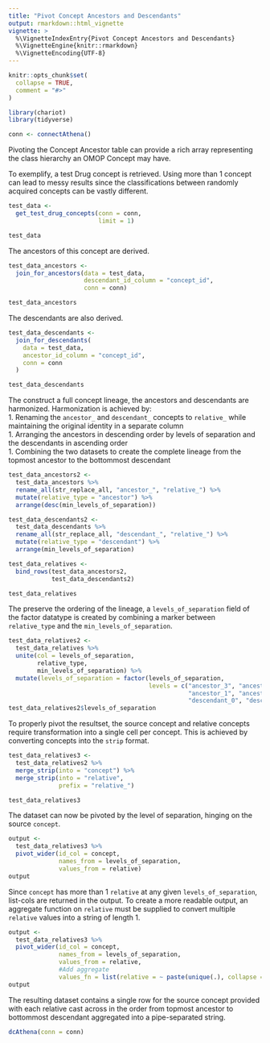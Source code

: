 ```yaml
---
title: "Pivot Concept Ancestors and Descendants"
output: rmarkdown::html_vignette
vignette: >
  %\VignetteIndexEntry{Pivot Concept Ancestors and Descendants}
  %\VignetteEngine{knitr::rmarkdown}
  %\VignetteEncoding{UTF-8}
---
```


```r
knitr::opts_chunk$set(
  collapse = TRUE,
  comment = "#>"
)
```

```r
library(chariot)
library(tidyverse)
```

```r
conn <- connectAthena()
```

Pivoting the Concept Ancestor table can provide a rich array representing 
the class hierarchy an OMOP Concept may have. 

To exemplify, a test Drug concept is retrieved. Using more than 1 concept can 
lead to messy results since the classifications between randomly acquired concepts 
can be vastly different. 

```r
test_data <- 
  get_test_drug_concepts(conn = conn,
                         limit = 1)
```

```r
test_data
```

The ancestors of this concept are derived. 

```r
test_data_ancestors <-
  join_for_ancestors(data = test_data,
                     descendant_id_column = "concept_id",
                     conn = conn)
```

```r
test_data_ancestors
```

The descendants are also derived. 

```r
test_data_descendants <-
  join_for_descendants(
    data = test_data, 
    ancestor_id_column = "concept_id",
    conn = conn
  )
```

```r
test_data_descendants
```

The construct a full concept lineage, the ancestors and descendants are harmonized. 
Harmonization is achieved by:  
1. Renaming the `ancestor_` and `descendant_` concepts 
to `relative_` while maintaining the original identity in a separate column  
1. Arranging the ancestors in descending order by levels of separation and the 
descendants in ascending order  
1. Combining the two datasets to create the complete lineage from the topmost 
ancestor to the bottommost descendant  

```r
test_data_ancestors2 <- 
  test_data_ancestors %>%
  rename_all(str_replace_all, "ancestor_", "relative_") %>% 
  mutate(relative_type = "ancestor") %>%
  arrange(desc(min_levels_of_separation))

test_data_descendants2 <-
  test_data_descendants %>%
  rename_all(str_replace_all, "descendant_", "relative_") %>% 
  mutate(relative_type = "descendant") %>%
  arrange(min_levels_of_separation)

test_data_relatives <-
  bind_rows(test_data_ancestors2,
            test_data_descendants2)

test_data_relatives
```

The preserve the ordering of the lineage, a `levels_of_separation` field of 
the factor datatype is created by combining a marker between `relative_type` and 
the `min_levels_of_separation`.

```r
test_data_relatives2 <-
  test_data_relatives %>%
  unite(col = levels_of_separation, 
        relative_type,
        min_levels_of_separation) %>%
  mutate(levels_of_separation = factor(levels_of_separation,
                                       levels = c("ancestor_3", "ancestor_2",
                                                  "ancestor_1", "ancestor_0", 
                                                  "descendant_0", "descendant_1")))
test_data_relatives2$levels_of_separation
```


To properly pivot the resultset, the source concept and relative concepts 
require transformation into a single cell per concept. This is achieved by 
converting concepts into the `strip` format. 

```r
test_data_relatives3 <-
  test_data_relatives2 %>%
  merge_strip(into = "concept") %>%
  merge_strip(into = "relative", 
              prefix = "relative_")
```

```r
test_data_relatives3
```

The dataset can now be pivoted by the level of separation, hinging on the source 
`concept`.

```r
output <-
  test_data_relatives3 %>%
  pivot_wider(id_col = concept,
              names_from = levels_of_separation, 
              values_from = relative)
output
```

Since `concept` has more than 1 `relative` at any given `levels_of_separation`,
list-cols are returned in the output. To create a more readable  output, an 
aggregate function on `relative` must be supplied to convert multiple `relative` 
values into a string of length 1. 

```r
output <-
  test_data_relatives3 %>%
  pivot_wider(id_col = concept,
              names_from = levels_of_separation, 
              values_from = relative,
              #Add aggregate 
              values_fn = list(relative = ~ paste(unique(.), collapse = "|")))
output
```


The resulting dataset contains a single row for the source concept provided with 
each relative cast across in the order from topmost ancestor to bottommost 
descendant aggregated into a pipe-separated string. 

```r
dcAthena(conn = conn)
```



